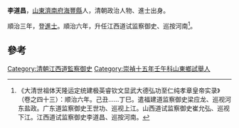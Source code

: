 '''李道昌'''，[[山東|山東]][[濟南府|濟南府]][[海豐縣|海豐縣]]人，清朝政治人物、進士出身。

順治三年，登[[進士|進士]]。順治六年，升任江西道试监察御史、巡按河南<ref>《大清世祖体天隆运定统建极英睿钦文显武大德弘功至仁纯孝章皇帝实录》（卷之四十三）：顺治六年。己丑……丁巳。遣福建道监察御史梁应龙、巡视河东盐政。广东道监察御史王世功、巡视上江。山西道试监察御史崔允弘、巡视下江。江西道试监察御史李道昌、巡按河南。</ref>。

==參考==
{{reflist}}
{{清朝人物小作品}}
{{顺治三年丙戌科殿试金榜}}
[[Category:清朝江西道監察御史|Category:清朝江西道監察御史]]
[[Category:崇禎十五年壬午科山東鄉試舉人|Category:崇禎十五年壬午科山東鄉試舉人]]